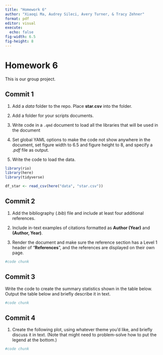 ```yaml
---
title: "Homework 6"
author: "Xiaoqi Ma, Audrey Sileci, Avery Turner, & Tracy Zehner"
format: pdf
editor: visual
execute:
  echo: false
fig-width: 6.5
fig-height: 8
---
```


# Homework 6

This is our group project.

## Commit 1

1.  Add a *data* folder to the repo. Place **star.csv** into the folder.

2.  Add a folder for your scripts documents.

3.  Write code in a `.qmd` document to load all the libraries that will be used in the document

4.  Set global YAML options to make the code not show anywhere in the document, set figure width to 6.5 and figure height to 8, and specify a *.pdf* file as output.

5.  Write the code to load the data.

```r
library(rio)
library(here)
library(tidyverse)

df_star <- read_csv(here("data", "star.csv"))
```

## Commit 2

1.  Add the bibliography (*.bib*) file and include at least four additional references.

2.  Include in-text examples of citations formatted as **Author (Year)** and **(Author, Year)**.

3.  Render the document and make sure the reference section has a Level 1 header of "**References**", and the references are displayed on their own page.

```r
#code chunk
```

## Commit 3

Write the code to create the summary statistics shown in the table below. Output the table below and briefly describe it in text.

```r
#code chunk
```

## Commit 4

1.  Create the following plot, using whatever theme you'd like, and briefly discuss it in text. (Note that might need to problem-solve how to put the legend at the bottom.)

```r
#code chunk
```
